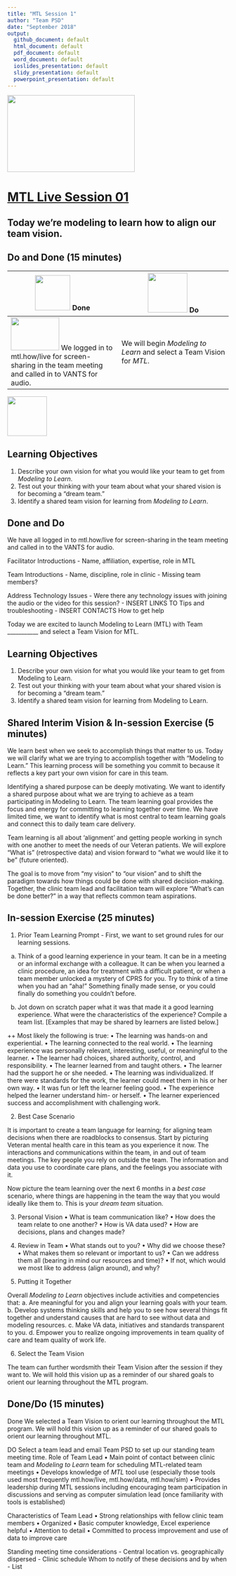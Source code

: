 ```yaml
---
title: "MTL Session 1"
author: "Team PSD"
date: "September 2018"
output: 
  github_document: default
  html_document: default
  pdf_document: default
  word_document: default
  ioslides_presentation: default
  slidy_presentation: default
  powerpoint_presentation: default
---
```


<img src = "https://github.com/lzim/teampsd/blob/master/resources/logos/mtl_live_sq_sm.png"
     height = "175" width = "290">  

# [MTL Live Session 01](https://github.com/lzim/teampsd/blob/master/mtl_facilitate_workgroup/mtl_live_guide/mtl_live_session01_see.Rmd "MTL Live Session 01")

## Today we're modeling to learn how to align our team vision.

## Do and Done (15 minutes)
<!-- Do/Done Tables -->
| <img src = "https://raw.githubusercontent.com/lzim/teampsd/hexagon_icons/np_hexagon-check-mark_309690_003F72.png" height = "80" width = "80"> **Done** | <img src = "https://raw.githubusercontent.com/lzim/teampsd/hexagon_icons/np_synchronize_778914_003F72.png" height = "90" width = "90"> **Do** |
| --- | --- | 
|[<img src = "https://raw.githubusercontent.com/lzim/teampsd/master/resources/logos/mtl_how_live_sm.png" height = "75" width = "110">](http://mtl.how/live) We logged in to mtl.how/live for screen-sharing in the team meeting and called in to VANTS for audio. | We will begin _Modeling to Learn_ and select a Team Vision for _MTL_. | 

<!-- Learning Objectives Icon --> 
<img src = "https://github.com/lzim/teampsd/blob/master/resources/icons/we_decided_learning_objectives.png" height = "90" width = "90" style ="display: inline-block"/> 

## Learning Objectives

1. Describe your own vision for what you would like your team to get from *Modeling to Learn*.
2. Test out your thinking with your team about what your shared vision is for becoming a "dream team."
3. Identify a shared team vision for learning from *Modeling to Learn*.

## Done and Do

We have all logged in to mtl.how/live for screen-sharing in the team meeting and called in to the VANTS for audio.

Facilitator Introductions
- Name, affiliation, expertise, role in MTL

Team Introductions
- Name, discipline, role in clinic
- Missing team members?

Address Technology Issues
- Were there any technology issues with joining the audio or the video for this session?
- INSERT LINKS TO Tips and troubleshooting
- INSERT CONTACTS How to get help

Today we are excited to launch Modeling to Learn (MTL) with Team ___________ and select a Team Vision for MTL.

## Learning Objectives
1.	Describe your own vision for what you would like your team to get from Modeling to Learn.
2.	Test out your thinking with your team about what your shared vision is for becoming a “dream team.”
3.	Identify a shared team vision for learning from Modeling to Learn.

## Shared Interim Vision & In-session Exercise (5 minutes)

We learn best when we seek to accomplish things that matter to us. Today we will clarify what we are trying to accomplish together with “Modeling to Learn.” This learning process will be something you commit to because it reflects a key part your own vision for care in this team.

Identifying a shared purpose can be deeply motivating. We want to identify a shared purpose about what we are trying to achieve as a team participating in Modeling to Learn. The team learning goal provides the focus and energy for committing to learning together over time. We have limited time, we want to identify what is most central to team learning goals and connect this to daily team care delivery.

Team learning is all about ‘alignment’ and getting people working in synch with one another to meet the needs of our Veteran patients. We will explore “What is” (retrospective data) and vision forward to “what we would like it to be” (future oriented). 

The goal is to move from “my vision” to “our vision” and to shift the paradigm towards how things could be done with shared decision-making. Together, the clinic team lead and facilitation team will explore “What’s can be done better?” in a way that reflects common team aspirations.

## In-session Exercise (25 minutes)

1.	Prior Team Learning Prompt - First, we want to set ground rules for our learning sessions.

a.	Think of a good learning experience in your team. It can be in a meeting or an informal exchange with a colleague. It can be when you learned a clinic procedure, an idea for treatment with a difficult patient, or when a team member unlocked a mystery of CPRS for you. Try to think of a time when you had an “aha!” Something finally made sense, or you could finally do something you couldn’t before.

b.	Jot down on scratch paper what it was that made it a good learning experience. What were the characteristics of the experience? Compile a team list.
	[Examples that may be shared by learners are listed below.]

++ Most likely the following is true:
  • The learning was hands-on and experiential. 
  • The learning connected to the real world. 
  • The learning experience was personally relevant, interesting, useful, or meaningful to the learner. 
  • The learner had choices, shared authority, control, and responsibility. 
  • The learner learned from and taught others. 
  • The learner had the support he or she needed. 
  • The learning was individualized. If there were standards for the work, the learner could meet them in his or her own way. 
  • It was fun or left the learner feeling good. 
  • The experience helped the learner understand him- or herself. 
  • The learner experienced success and accomplishment with challenging work.

2.	Best Case Scenario

It is important to create a team language for learning; for aligning team decisions when there are roadblocks to consensus.
Start by picturing Veteran mental health care in this team as you experience it now. The interactions and communications within the team, in and out of team meetings. The key people you rely on outside the team. The information and data you use to coordinate care plans, and the feelings you associate with it.

Now picture the team learning over the next 6 months in a *best case* scenario, where things are happening in the team the way that you would ideally like them to. This is your *dream team* situation.

3.	Personal Vision
  • What is team communication like?
  • How does the team relate to one another?
  • How is VA data used?
  • How are decisions, plans and changes made?
  
4.	Review in Team
  • What stands out to you?
  • Why did we choose these?
  • What makes them so relevant or important to us?
  • Can we address them all (bearing in mind our resources and time)?
  • If not, which would we most like to address (align around), and why?

5.	Putting it Together

Overall *Modeling to Learn* objectives include activities and competencies that:
a. Are meaningful for you and align your learning goals with your team.
b. Develop systems thinking skills and help you to see how several things fit together and understand causes that are hard to see without data and modeling resources.
c. Make VA data, initiatives and standards transparent to you.
d. Empower you to realize ongoing improvements in team quality of care and team quality of work life.

6.	Select the Team Vision

The team can further wordsmith their Team Vision after the session if they want to. We will hold this vision up as a reminder of our shared goals to orient our learning throughout the MTL program.

## Done/Do (15 minutes)

Done 
We selected a Team Vision to orient our learning throughout the MTL program. We will hold this vision up as a reminder of our shared goals to orient our learning throughout MTL.

DO
Select a team lead and email Team PSD to set up our standing team meeting time.
Role of Team Lead
  • Main point of contact between clinic team and *Modeling to Learn* team for scheduling MTL-related team meetings
  • Develops knowledge of *MTL* tool use (especially those tools used most frequently mtl.how/live, mtl.how/data, mtl.how/sim) 
  • Provides leadership during MTL sessions including encouraging team participation in discussions and serving as computer simulation lead (once familiarity with tools is established)

Characteristics of Team Lead
•	Strong relationships with fellow clinic team members
•	Organized 
•	Basic computer knowledge, Excel experience helpful
•	Attention to detail
•	Committed to process improvement and use of data to improve care

Standing meeting time considerations
-	Central location vs. geographically dispersed
-	Clinic schedule
Whom to notify of these decisions and by when
-	List 
